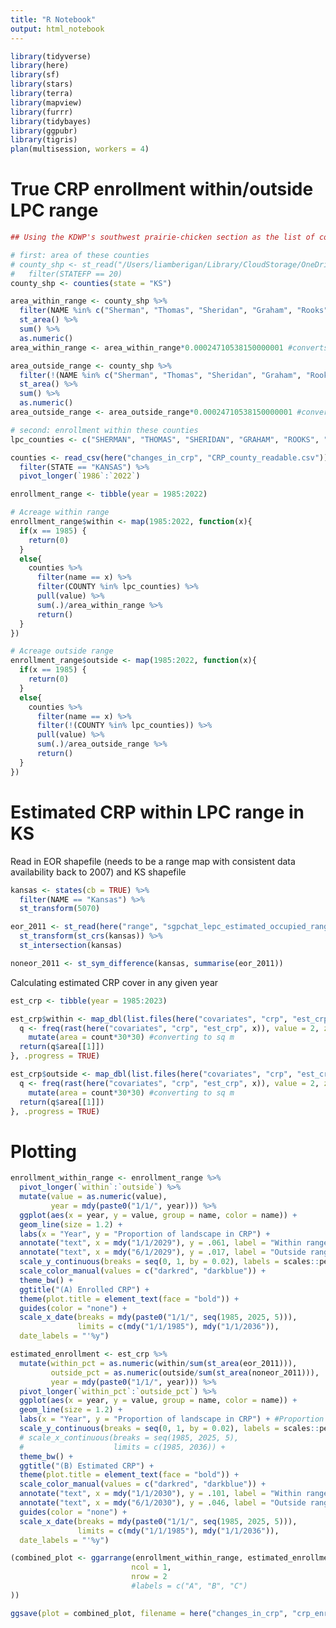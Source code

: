 ```yaml
---
title: "R Notebook"
output: html_notebook
---
```


```r
library(tidyverse)
library(here)
library(sf)
library(stars)
library(terra)
library(mapview)
library(furrr)
library(tidybayes)
library(ggpubr)
library(tigris)
plan(multisession, workers = 4)
```

# True CRP enrollment within/outside LPC range
```r
## Using the KDWP's southwest prairie-chicken section as the list of counties including LPC (same as all counties overlapping EOR)

# first: area of these counties
# county_shp <- st_read("/Users/liamberigan/Library/CloudStorage/OneDrive-KansasStateUniversity/KansasAnalysis/Anthropogenic_features/US_county_polygons_aea.shp") %>% 
#   filter(STATEFP == 20)
county_shp <- counties(state = "KS")

area_within_range <- county_shp %>% 
  filter(NAME %in% c("Sherman", "Thomas", "Sheridan", "Graham", "Rooks", "Wallace", "Logan", "Gove", "Trego", "Ellis", "Greeley", "Wichita", "Scott", "Lane", "Ness", "Rush", "Hamilton", "Kearney", "Finney", "Hodgeman", "Pawnee", "Edwards", "Stanton", "Grant", "Haskell", "Gray", "Ford", "Kiowa", "Pratt", "Stafford", "Morton", "Stevens", "Seward", "Meade", "Clark", "Comanche", "Barber")) %>% 
  st_area() %>% 
  sum() %>% 
  as.numeric()
area_within_range <- area_within_range*0.00024710538150000001 #converts to acres

area_outside_range <- county_shp %>% 
  filter(!(NAME %in% c("Sherman", "Thomas", "Sheridan", "Graham", "Rooks", "Wallace", "Logan", "Gove", "Trego", "Ellis", "Greeley", "Wichita", "Scott", "Lane", "Ness", "Rush", "Hamilton", "Kearney", "Finney", "Hodgeman", "Pawnee", "Edwards", "Stanton", "Grant", "Haskell", "Gray", "Ford", "Kiowa", "Pratt", "Stafford", "Morton", "Stevens", "Seward", "Meade", "Clark", "Comanche", "Barber"))) %>% 
  st_area() %>% 
  sum() %>% 
  as.numeric()
area_outside_range <- area_outside_range*0.00024710538150000001 #converts to acres

# second: enrollment within these counties
lpc_counties <- c("SHERMAN", "THOMAS", "SHERIDAN", "GRAHAM", "ROOKS", "WALLACE", "LOGAN", "GOVE", "TREGO", "ELLIS", "GREELEY", "WICHITA", "SCOTT", "LANE", "NESS", "RUSH", "HAMILTON", "KEARNEY", "FINNEY", "HODGEMAN", "PAWNEE", "EDWARDS", "STANTON", "GRANT", "HASKELL", "GRAY", "FORD", "KIOWA", "PRATT", "STAFFORD", "MORTON", "STEVENS", "SEWARD", "MEADE", "CLARK", "COMANCHE", "BARBER")

counties <- read_csv(here("changes_in_crp", "CRP_county_readable.csv")) %>% 
  filter(STATE == "KANSAS") %>% 
  pivot_longer(`1986`:`2022`)

enrollment_range <- tibble(year = 1985:2022)

# Acreage within range
enrollment_range$within <- map(1985:2022, function(x){
  if(x == 1985) {
    return(0)
  }
  else{
    counties %>% 
      filter(name == x) %>% 
      filter(COUNTY %in% lpc_counties) %>% 
      pull(value) %>% 
      sum(.)/area_within_range %>% 
      return()
  }
})

# Acreage outside range
enrollment_range$outside <- map(1985:2022, function(x){
  if(x == 1985) {
    return(0)
  }
  else{
    counties %>% 
      filter(name == x) %>% 
      filter(!(COUNTY %in% lpc_counties)) %>% 
      pull(value) %>% 
      sum(.)/area_outside_range %>% 
      return()
  }
})

```

# Estimated CRP within LPC range in KS

Read in EOR shapefile (needs to be a range map with consistent data availability back to 2007) and KS shapefile
```r
kansas <- states(cb = TRUE) %>% 
  filter(NAME == "Kansas") %>% 
  st_transform(5070)

eor_2011 <- st_read(here("range", "sgpchat_lepc_estimated_occupied_range_110813.shp")) %>% 
  st_transform(st_crs(kansas)) %>% 
  st_intersection(kansas)

noneor_2011 <- st_sym_difference(kansas, summarise(eor_2011))
```

Calculating estimated CRP cover in any given year
```r
est_crp <- tibble(year = 1985:2023)

est_crp$within <- map_dbl(list.files(here("covariates", "crp", "est_crp")), function(x){
  q <- freq(rast(here("covariates", "crp", "est_crp", x)), value = 2, zones = vect(summarise(eor_2011))) %>% 
    mutate(area = count*30*30) #converting to sq m
  return(q$area[[1]])
}, .progress = TRUE)

est_crp$outside <- map_dbl(list.files(here("covariates", "crp", "est_crp")), function(x){
  q <- freq(rast(here("covariates", "crp", "est_crp", x)), value = 2, zones = vect(summarise(noneor_2011))) %>% 
    mutate(area = count*30*30) #converting to sq m
  return(q$area[[1]])
}, .progress = TRUE)
```

# Plotting
```r
enrollment_within_range <- enrollment_range %>% 
  pivot_longer(`within`:`outside`) %>% 
  mutate(value = as.numeric(value),
         year = mdy(paste0("1/1/", year))) %>% 
  ggplot(aes(x = year, y = value, group = name, color = name)) +
  geom_line(size = 1.2) +
  labs(x = "Year", y = "Proportion of landscape in CRP") + 
  annotate("text", x = mdy("1/1/2029"), y = .061, label = "Within range", color = "darkblue", size = 3.5) +
  annotate("text", x = mdy("6/1/2029"), y = .017, label = "Outside range", color = "darkred", size = 3.5) +
  scale_y_continuous(breaks = seq(0, 1, by = 0.02), labels = scales::percent, limits = c(0, 0.12)) +
  scale_color_manual(values = c("darkred", "darkblue")) +
  theme_bw() +
  ggtitle("(A) Enrolled CRP") + 
  theme(plot.title = element_text(face = "bold")) + 
  guides(color = "none") +
  scale_x_date(breaks = mdy(paste0("1/1/", seq(1985, 2025, 5))),
               limits = c(mdy("1/1/1985"), mdy("1/1/2036")),
  date_labels = "'%y")

estimated_enrollment <- est_crp %>% 
  mutate(within_pct = as.numeric(within/sum(st_area(eor_2011))),
         outside_pct = as.numeric(outside/sum(st_area(noneor_2011))),
         year = mdy(paste0("1/1/", year))) %>% 
  pivot_longer(`within_pct`:`outside_pct`) %>% 
  ggplot(aes(x = year, y = value, group = name, color = name)) +
  geom_line(size = 1.2) +
  labs(x = "Year", y = "Proportion of landscape in CRP") + #Proportion of range enrolled in CRP
  scale_y_continuous(breaks = seq(0, 1, by = 0.02), labels = scales::percent, limits = c(0, 0.12)) +
  # scale_x_continuous(breaks = seq(1985, 2025, 5),
  #                    limits = c(1985, 2036)) +
  theme_bw() +
  ggtitle("(B) Estimated CRP") + 
  theme(plot.title = element_text(face = "bold")) +
  scale_color_manual(values = c("darkred", "darkblue")) +
  annotate("text", x = mdy("1/1/2030"), y = .101, label = "Within range", color = "darkblue", size = 3.5) +
  annotate("text", x = mdy("6/1/2030"), y = .046, label = "Outside range", color = "darkred", size = 3.5) +
  guides(color = "none") +
  scale_x_date(breaks = mdy(paste0("1/1/", seq(1985, 2025, 5))),
               limits = c(mdy("1/1/1985"), mdy("1/1/2036")),
  date_labels = "'%y")

(combined_plot <- ggarrange(enrollment_within_range, estimated_enrollment,
                           ncol = 1,
                           nrow = 2
                           #labels = c("A", "B", "C")
))

ggsave(plot = combined_plot, filename = here("changes_in_crp", "crp_enrollment_comparison.png"), width = 4, height = 6.666667, units = "in")
```


